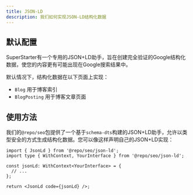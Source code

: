 ```yaml
---
title: JSON-LD
description: 我们如何实现JSON-LD结构化数据
---
```


## 默认配置

SuperStarter有一个专用的JSON+LD助手，旨在创建完全验证的Google结构化数据，使您的内容更有可能出现在Google搜索结果中。

默认情况下，结构化数据在以下页面上实现：

- `Blog` 用于博客索引
- `BlogPosting` 用于博客文章页面

## 使用方法

我们的`@repo/seo`包提供了一个基于`schema-dts`构建的JSON+LD助手，允许以类型安全的方式生成结构化数据。您可以像这样声明自己的JSON+LD实现：

```page.tsx
import { JsonLd } from '@repo/seo/json-ld';
import type { WithContext, YourInterface } from '@repo/seo/json-ld';

const jsonLd: WithContext<YourInterface> = {
  // ...
};

return <JsonLd code={jsonLd} />;
```
